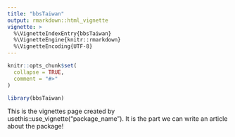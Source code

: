 ```yaml
---
title: "bbsTaiwan"
output: rmarkdown::html_vignette
vignette: >
  %\VignetteIndexEntry{bbsTaiwan}
  %\VignetteEngine{knitr::rmarkdown}
  %\VignetteEncoding{UTF-8}
---
```


```r
knitr::opts_chunk$set(
  collapse = TRUE,
  comment = "#>"
)
```

```r
library(bbsTaiwan)
```

This is the vignettes page created by usethis::use_vignette("package_name"). It is the part we can write an article about the package!
